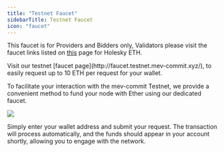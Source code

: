 ```yaml
---
title: "Testnet Faucet"
sidebarTitle: Testnet Faucet
icon: "faucet"
---
```


<Note>This faucet is for Providers and Bidders only, Validators please visit the faucet links listed on [this](/get-started/validators) page for Holesky ETH. </Note>

<p>Visit our testnet [faucet page](http://faucet.testnet.mev-commit.xyz/), to easily request up to 10 ETH per request for your wallet.</p>  

<p>To facilitate your interaction with the mev-commit Testnet, we provide a convenient method to fund your node with Ether using our dedicated faucet.</p>  

<Frame>
  <img src="/images/faucet.png" />
</Frame>

Simply enter your wallet address and submit your request. The transaction will process automatically, and the funds should appear in your account shortly, allowing you to engage with the network.
